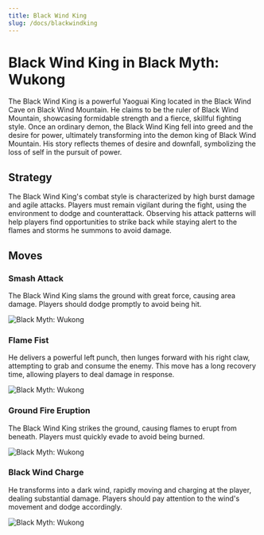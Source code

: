 ```yaml
---
title: Black Wind King
slug: /docs/blackwindking
---
```


# Black Wind King in Black Myth: Wukong

The Black Wind King is a powerful Yaoguai King located in the Black Wind Cave on Black Wind Mountain. He claims to be the ruler of Black Wind Mountain, showcasing formidable strength and a fierce, skillful fighting style.
Once an ordinary demon, the Black Wind King fell into greed and the desire for power, ultimately transforming into the demon king of Black Wind Mountain. His story reflects themes of desire and downfall, symbolizing the loss of self in the pursuit of power.

## Strategy

The Black Wind King's combat style is characterized by high burst damage and agile attacks. Players must remain vigilant during the fight, using the environment to dodge and counterattack. Observing his attack patterns will help players find opportunities to strike back while staying alert to the flames and storms he summons to avoid damage.

## Moves

### Smash Attack

The Black Wind King slams the ground with great force, causing area damage. Players should dodge promptly to avoid being hit.

<img src="https://image.informedainews.com/bwk1.gif" alt="Black Myth: Wukong"/>

### Flame Fist

He delivers a powerful left punch, then lunges forward with his right claw, attempting to grab and consume the enemy. This move has a long recovery time, allowing players to deal damage in response.

<img src="https://image.informedainews.com/bwk2.gif" alt="Black Myth: Wukong"/>

### Ground Fire Eruption

The Black Wind King strikes the ground, causing flames to erupt from beneath. Players must quickly evade to avoid being burned.

<img src="https://image.informedainews.com/bwk3.gif" alt="Black Myth: Wukong"/>

### Black Wind Charge

He transforms into a dark wind, rapidly moving and charging at the player, dealing substantial damage. Players should pay attention to the wind's movement and dodge accordingly.

<img src="https://image.informedainews.com/bwk4.gif" alt="Black Myth: Wukong"/>
